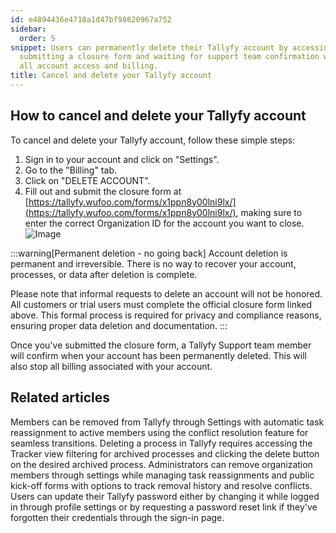 ```yaml
---
id: e4894436e4718a1d47bf98620967a752
sidebar:
  order: 5
snippet: Users can permanently delete their Tallyfy account by accessing Settings
  submitting a closure form and waiting for support team confirmation which terminates
  all account access and billing.
title: Cancel and delete your Tallyfy account
---
```


## How to cancel and delete your Tallyfy account

To cancel and delete your Tallyfy account, follow these simple steps:

1. Sign in to your account and click on "Settings".
2. Go to the "Billing" tab.
3. Click on "DELETE ACCOUNT".
4. Fill out and submit the closure form at [https://tallyfy.wufoo.com/forms/x1ppn8y00lni9lx/](https://tallyfy.wufoo.com/forms/x1ppn8y00lni9lx/), making sure to enter the correct Organization ID for the account you want to close.
   ![Image](https://screenshots.tallyfy.com/tallyfy%2Fpro%2Fdesktop-light-delete-tallyfy-account.png)

:::warning[Permanent deletion - no going back]
Account deletion is permanent and irreversible. There is no way to recover your account, processes, or data after deletion is complete. 

Please note that informal requests to delete an account will not be honored. All customers or trial users must complete the official closure form linked above. This formal process is required for privacy and compliance reasons, ensuring proper data deletion and documentation.
:::

Once you've submitted the closure form, a Tallyfy Support team member will confirm when your account has been permanently deleted. This will also stop all billing associated with your account.


## Related articles
<CardGrid>
<LinkTitleCard header="<b>Org Settings > Remove a Member</b>" href="/products/pro/settings/org-settings/how-can-i-remove-a-member-from-my-tallyfy-organization/" > Members can be removed from Tallyfy through Settings with automatic task reassignment to active members using the conflict resolution feature for seamless transitions. </LinkTitleCard>
<LinkTitleCard header="<b>Edit Processes > Delete a process</b>" href="/products/pro/tracking-and-tasks/processes/edit-processes/how-can-i-delete-a-process-in-tallyfy/" > Deleting a process in Tallyfy requires accessing the Tracker view filtering for archived processes and clicking the delete button on the desired archived process. </LinkTitleCard>
<LinkTitleCard header="<b>Members > How to remove a member</b>" href="/products/pro/documenting/members/how-can-i-remove-a-member-from-my-tallyfy-organization/" > Administrators can remove organization members through settings while managing task reassignments and public kick-off forms with options to track removal history and resolve conflicts. </LinkTitleCard>
<LinkTitleCard header="<b>Personal Settings > Change or reset your password</b>" href="/products/pro/settings/personal-settings/how-can-i-change-or-reset-my-tallyfy-password/" > Users can update their Tallyfy password either by changing it while logged in through profile settings or by requesting a password reset link if they've forgotten their credentials through the sign-in page. </LinkTitleCard>
</CardGrid>